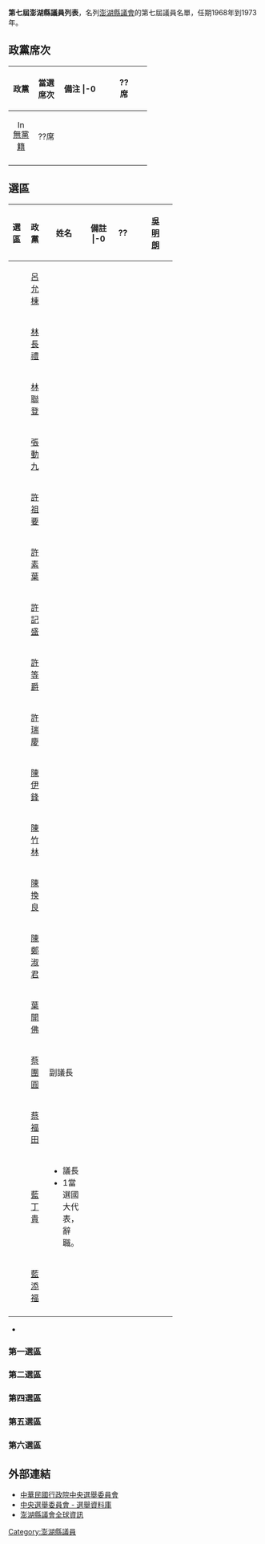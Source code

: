 '''第七屆澎湖縣議員列表'''，名列[[澎湖縣議會|澎湖縣議會]]的第七屆議員名單，任期1968年到1973年。

== 政黨席次 ==
{| class="wikitable" width=55%
!width=15%|政黨 !!width=15%|當選席次 !!width=25%|備注
|-0
| align="center"|{{Kmt|16px}}||align="center"|??席||align="center"|
|-
| align="center"|[[File:Independent_candidate_icon_(TW).svg|16px]] [[無黨籍|無黨籍]]||align="center"|??席||align="center"|
|-
|}

== 選區 ==
{| class="wikitable" width=65%
!width=10%|選區 !!width=15%|政黨 !!width=10%|姓名 !!width=25%|備註
|-0
| rowspan="19" align="center"|??||align="center"|　||align="center"|[[吳明朗|吳明朗]]||
|-
| align="center"|　||align="center"|[[呂允棟|呂允棟]]||
|-
| align="center"|　||align="center"|[[林長禮|林長禮]]||
|-
| align="center"|　||align="center"|[[林聯登|林聯登]]||
|-
| align="center"|　||align="center"|[[張動九|張動九]]||
|-
| align="center"|　||align="center"|[[許祖要|許祖要]]||
|-
| align="center"|　||align="center"|[[許素葉|許素葉]]||
|-
| align="center"|　||align="center"|[[許記盛|許記盛]]||
|-
| align="center"|　||align="center"|[[許等爵|許等爵]]||
|-
| align="center"|　||align="center"|[[許瑞慶|許瑞慶]]||
|-
| align="center"|　||align="center"|[[陳伊鋒|陳伊鋒]]||
|-
| align="center"|　||align="center"|[[陳竹林|陳竹林]]||
|-
| align="center"|　||align="center"|[[陳換良|陳換良]]||
|-
| align="center"|　||align="center"|[[陳鄭淑君|陳鄭淑君]]||
|-
| align="center"|　||align="center"|[[葉開佛|葉開佛]]||
|-
| align="center"|　||align="center"|[[蔡團圓|蔡團圓]]||副議長
|-
| align="center"|　||align="center"|[[蔡福田|蔡福田]]||
|-
| align="center"|　||align="center"|[[藍丁貴|藍丁貴]]||
* 議長
* 1當選國大代表，辭職。
|-
| align="center"|　||align="center"|[[藍添福|藍添福]]||
|-
|}
* 

=== 第一選區 ===


=== 第二選區 ===


=== 第四選區 ===


=== 第五選區 ===


=== 第六選區 ===

== 外部連結 ==
* [http://www.cec.gov.tw 中華民國行政院中央選舉委員會] {{Wayback|url=http://www.cec.gov.tw/ |date=20200906141109 }}
* [https://web.archive.org/web/20040908044807/http://210.69.23.140/cec/cechead.asp 中央選舉委員會 - 選舉資料庫]
* [http://www.phcouncil.gov.tw 澎湖縣議會全球資訊] {{Wayback|url=http://www.phcouncil.gov.tw/ |date=20120307134633 }}

[[Category:澎湖縣議員|Category:澎湖縣議員]]